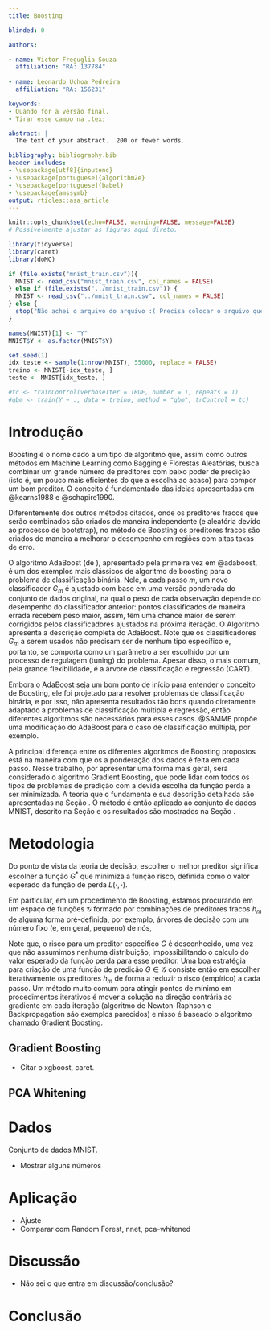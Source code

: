 ```yaml
---
title: Boosting

blinded: 0

authors: 

- name: Victor Freguglia Souza
  affiliation: "RA: 137784"
  
- name: Leonardo Uchoa Pedreira
  affiliation: "RA: 156231"

keywords: 
- Quando for a versão final.
- Tirar esse campo na .tex;

abstract: |
  The text of your abstract.  200 or fewer words.

bibliography: bibliography.bib
header-includes:
- \usepackage[utf8]{inputenc}
- \usepackage[portuguese]{algorithm2e}
- \usepackage[portuguese]{babel}
- \usepackage{amssymb}
output: rticles::asa_article
---
```


```r
knitr::opts_chunk$set(echo=FALSE, warning=FALSE, message=FALSE)
# Possivelmente ajustar as figuras aqui direto.
```

```r
library(tidyverse)
library(caret)
library(doMC)
```

```r
if (file.exists("mnist_train.csv")){
  MNIST <- read_csv("mnist_train.csv", col_names = FALSE)
} else if (file.exists("../mnist_train.csv")) {
  MNIST <- read_csv("../mnist_train.csv", col_names = FALSE)
} else {
  stop("Não achei o arquivo do arquivo :( Precisa colocar o arquivo que a gente usou pros labs 'mnist_train.csv' na pasta.")
}

names(MNIST)[1] <- "Y"
MNIST$Y <- as.factor(MNIST$Y)

set.seed(1)
idx_teste <- sample(1:nrow(MNIST), 55000, replace = FALSE)
treino <- MNIST[-idx_teste, ]
teste <- MNIST[idx_teste, ]
```

```r
#tc <- trainControl(verboseIter = TRUE, number = 1, repeats = 1)
#gbm <- train(Y ~ ., data = treino, method = "gbm", trControl = tc)
```


# Introdução

 Boosting é o nome dado a um tipo de algoritmo que, assim como outros métodos em Machine Learning como Bagging e Florestas Aleatórias, busca combinar um grande número de preditores com baixo poder de predição (isto é, um pouco mais eficientes do que a escolha ao acaso) para compor um bom preditor.  O conceito é fundamentado das ideias apresentadas em @kearns1988 e @schapire1990.
 
 Diferentemente dos outros métodos citados, onde os preditores fracos que serão combinados são criados de maneira independente (e aleatória devido ao processo de bootstrap), no método de Boosting os preditores fracos são criados de maneira a melhorar o desempenho em regiões com altas taxas de erro. 
 
O algoritmo AdaBoost (de \textit{Adaptative Boosting}), apresentado pela primeira vez em @adaboost, é um dos exemplos mais clássicos de algoritmo de boosting para o problema de classificação binária. Nele, a cada passo $m$, um novo classificador $G_m$ é ajustado com base em uma versão ponderada do conjunto de dados original, na qual o peso de cada observação depende do desempenho do classificador anterior: pontos classificados de maneira errada recebem peso maior, assim, têm uma chance maior de serem corrigidos pelos classificadores ajustados na próxima iteração. O Algoritmo \ref{adaboost_alg} apresenta a descrição completa do AdaBoost. Note que os classificadores $G_m$ a serem usados não precisam ser de nenhum tipo específico e, portanto, se comporta como um parâmetro a ser escolhido por um processo de regulagem (tuning) do problema. Apesar disso, o mais comum, pela grande flexibilidade, é a árvore de classificação e regressão (CART).

\begin{algorithm}[h]
\Inicio{
  $(y_i, x_i), i = 1,\dots, N$; $y_i \in \{-1,1\}$; $x_i \in \mathbb{R}^p$;\\
  Inicie todos pesos $w_i = 1/N$;\\
  \Para{$m = 1,\dots,M$}{
    1. Ajuste um classificador $G_m(x)$;\\
    2. Calcular 
    
    $$\text{err}_m = \frac{\sum_{i = 1}^N w_i I(y_i \neq G_m(x_i))}{\sum_{i = 1}^N w_i};$$\\
    3. Calcular $\alpha_m = \log \left(\frac{1 - \text{err}_m}{\text{err}_m}\right)$;\\
    4. Atualizar $w_i \leftarrow w_i \exp \left( \alpha_m I(y_i \neq G_m(x_i)) \right), i = 1, \dots, N$;
  }
  Defina o classificador final como 
  $$G(x) = \text{sign}(\sum_{m = 1}^M \alpha_m I(G_m(x) = k)).$$
}
\caption{Algoritmo AdaBoost apresentado em \cite{elements}. Aqui, as classes do problema de classificação são representadas pelos valores -1 e 1.}
\label{adaboost_alg}
\end{algorithm}

Embora o AdaBoost seja um bom ponto de início para entender o conceito de Boosting, ele foi projetado para resolver problemas de classificação binária, e por isso, não apresenta resultados tão bons quando diretamente adaptado a problemas de classificação múltipla e regressão, então diferentes algoritmos são necessários para esses casos. @SAMME propõe uma modificação do AdaBoost para o caso de classificação múltipla, por exemplo.

A principal diferença entre os diferentes algoritmos de Boosting propostos está na maneira com que os a ponderação dos dados é feita em cada passo. Nesse trabalho, por apresentar uma forma mais geral, será considerado o algoritmo Gradient Boosting, que pode lidar com todos os tipos de problemas de predição com a devida escolha da função perda a ser minimizada. A teoria que o fundamenta e sua descrição detalhada são apresentadas na Seção \ref{sec_metodologia}. O método é então aplicado ao conjunto de dados MNIST, descrito na Seção \ref{sec_dados} e os resultados são mostrados na Seção \ref{sec_apli}.
  
# Metodologia \label{sec_metodologia}

Do ponto de vista da teoria de decisão, escolher o melhor preditor significa escolher a função $G^*$ que minimiza a função risco, definida como o valor esperado da função de perda $L(\cdot,\cdot)$.

\begin{equation}
G^* = \arg \min_{G \in \mathcal{G}} \mathbb{E}L(Y,G(\mathbf{X}))
\end{equation}

Em particular, em um procedimento de Boosting, estamos procurando em um espaço de funções $\mathcal{G}$ formado por combinações de preditores fracos $h_m$ de alguma forma pré-definida, por exemplo, árvores de decisão com um número fixo (e, em geral, pequeno) de nós,

\begin{equation}
\mathcal{G} = \{G: G(x) = \sum_{i = 1}^M \alpha_i h_m(x) \}.
\end{equation}

Note que, o risco para um preditor específico $G$ é desconhecido, uma vez que não assumimos nenhuma distribuição, impossibilitando o calculo do valor esperado da função perda para esse preditor. Uma boa estratégia para criação de uma função de predição $G \in \mathcal{G}$ consiste então em escolher iterativamente os preditores $h_m$ de forma a reduzir o risco (empírico) a cada passo. Um método muito comum para atingir pontos de mínimo em procedimentos iterativos é mover a solução na direção contrária ao gradiente em cada iteração (algoritmo de Newton-Raphson e Backpropagation são exemplos parecidos) e nisso é baseado o algoritmo chamado Gradient Boosting.
 
## Gradient Boosting

 - Citar o xgboost, caret.
 
 \begin{algorithm}[h]
\Inicio{
  $(y_i, x_i), i = 1,\dots, N$;\\
  Inicie com o preditor constante $H_0 = \arg \min_c \sum_{i = 1}^N L(y_i,c)$;\\
  \Para{$m = 1,\dots,M$}{
    1. Calcular
    $$r_{im} = -\left[ \frac{\partial L(y_i, G(x_i))}{\partial }\right]_{G = H_{m-1}};$$\\
    2. Ajustar um novo preditor fraco $h_m$ ao conjunto de dados $(r_{im},x_i);$\\
    3. ;\\
    4. ;
  }
  Defina o classificador final como 
  $$G(x) = H_M(x).$$
}
\caption{Algoritmo Gradient Boosting apresentado em \cite{boosting2001}.}
\label{gradboost_alg}
\end{algorithm}

## PCA Whitening

# Dados \label{sec_dados}

Conjunto de dados MNIST.

- Mostrar alguns números

# Aplicação \label{sec_apli}

- Ajuste
- Comparar com Random Forest, nnet, pca-whitened

# Discussão

- Não sei o que entra em discussão/conclusão?
  
# Conclusão